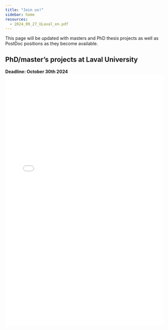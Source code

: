 ```yaml
---
title: "Join us!"
sidebar: home
resources: 
  - 2024_09_27_ULaval_en.pdf
---
```


This page will be updated with masters and PhD thesis projects as well as PostDoc positions as they become available.

## PhD/master's projects at Laval University
**Deadline: October 30th 2024**
![](pdf/2024_09_27_ULaval_en.pdf){width=100% height=800px}
